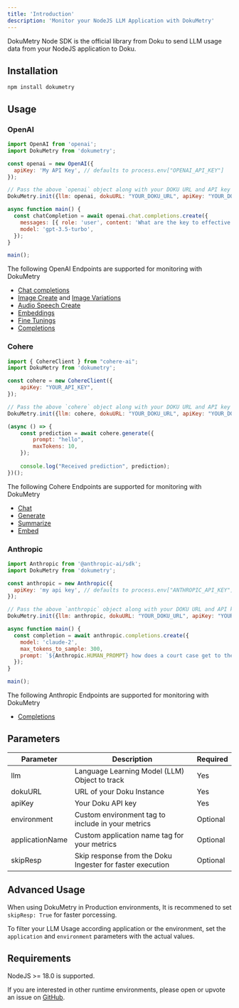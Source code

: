 ```yaml
---
title: 'Introduction'
description: 'Monitor your NodeJS LLM Application with DokuMetry'
---
```


DokuMetry Node SDK is the official library from Doku to send LLM usage data from your NodeJS application to Doku.

## Installation
``` shell shell
npm install dokumetry
```

## Usage

### OpenAI

```javascript openai.js
import OpenAI from 'openai';
import DokuMetry from 'dokumetry';

const openai = new OpenAI({
  apiKey: 'My API Key', // defaults to process.env["OPENAI_API_KEY"]
});

// Pass the above `openai` object along with your DOKU URL and API key and this will make sure that all OpenAI calls are automatically tracked.
DokuMetry.init({llm: openai, dokuURL: "YOUR_DOKU_URL", apiKey: "YOUR_DOKU_TOKEN"})

async function main() {
  const chatCompletion = await openai.chat.completions.create({
    messages: [{ role: 'user', content: 'What are the key to effective observability?' }],
    model: 'gpt-3.5-turbo',
  });
}

main();
```

The following OpenAI Endpoints are supported for monitoring with DokuMetry

- [Chat completions](/0.0.3/dokumetry/node/examples/openai/chat)
- [Image Create](/0.0.3/dokumetry/node/examples/openai/image#create-image) and [Image Variations](/0.0.3/dokumetry/node/examples/openai/image#create-image-variation)
- [Audio Speech Create](/0.0.3/dokumetry/node/examples/openai/audio)
- [Embeddings](/0.0.3/dokumetry/node/examples/openai/embeddings)
- [Fine Tunings](/0.0.3/dokumetry/node/examples/openai/fine-tuning)
- [Completions](/0.0.3/dokumetry/node/examples/openai/completions)

### Cohere

```javascript cohere.js
import { CohereClient } from "cohere-ai";
import DokuMetry from 'dokumetry';

const cohere = new CohereClient({
    apiKey: "YOUR_API_KEY",
});

// Pass the above `cohere` object along with your DOKU URL and API key and this will make sure that all Cohere calls are automatically tracked.
DokuMetry.init({llm: cohere, dokuURL: "YOUR_DOKU_URL", apiKey: "YOUR_DOKU_TOKEN"})

(async () => {
    const prediction = await cohere.generate({
        prompt: "hello",
        maxTokens: 10,
    });
    
    console.log("Received prediction", prediction);
})();
```

The following Cohere Endpoints are supported for monitoring with DokuMetry

- [Chat](/0.0.3/dokumetry/node/examples/cohere/chat)
- [Generate](/0.0.3/dokumetry/node/examples/cohere/generate)
- [Summarize](/0.0.3/dokumetry/node/examples/cohere/summarize)
- [Embed](/0.0.3/dokumetry/node/examples/cohere/co-embed)

### Anthropic

```javascript anthropic.js
import Anthropic from '@anthropic-ai/sdk';
import DokuMetry from 'dokumetry';

const anthropic = new Anthropic({
  apiKey: 'my api key', // defaults to process.env["ANTHROPIC_API_KEY"]
});

// Pass the above `anthropic` object along with your DOKU URL and API key and this will make sure that all Anthropic calls are automatically tracked.
DokuMetry.init({llm: anthropic, dokuURL: "YOUR_DOKU_URL", apiKey: "YOUR_DOKU_TOKEN"})

async function main() {
  const completion = await anthropic.completions.create({
    model: 'claude-2',
    max_tokens_to_sample: 300,
    prompt: `${Anthropic.HUMAN_PROMPT} how does a court case get to the Supreme Court?${Anthropic.AI_PROMPT}`,
  });
}

main();
```

The following Anthropic Endpoints are supported for monitoring with DokuMetry

- [Completions](/0.0.3/dokumetry/node/examples/anthropic/completions)

## Parameters

| Parameter         | Description                                               | Required      |
|-------------------|-----------------------------------------------------------|---------------|
| llm               | Language Learning Model (LLM) Object to track             | Yes           |
| dokuURL           | URL of your Doku Instance                                 | Yes           |
| apiKey            | Your Doku API key                                         | Yes           |
| environment       | Custom environment tag to include in your metrics         | Optional      |
| applicationName   | Custom application name tag for your metrics              | Optional      |
| skipResp          | Skip response from the Doku Ingester for faster execution | Optional      |

## Advanced Usage
When using DokuMetry in Production environments, It is recommened to set `skipResp: True` for faster porcessing. 

To filter your LLM Usage according application or the environment, set the `application` and `environment` parameters with the actual values.


## Requirements
NodeJS >= 18.0 is supported.

If you are interested in other runtime environments, please open or upvote an issue on [GitHub](https://github.com/dokulabs/doku/issues).